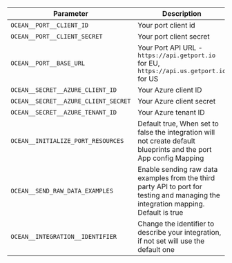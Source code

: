 | Parameter                             | Description                                                                                                        | Required |
| ------------------------------------- | ------------------------------------------------------------------------------------------------------------------ | -------- |
| `OCEAN__PORT__CLIENT_ID`              | Your port client id                                                                                                | ✅       |
| `OCEAN__PORT__CLIENT_SECRET`          | Your port client secret                                                                                            | ✅       |
| `OCEAN__PORT__BASE_URL`               | Your Port API URL - `https://api.getport.io` for EU, `https://api.us.getport.io` for US                            | ✅       |
| `OCEAN__SECRET__AZURE_CLIENT_ID`      | Your Azure client ID                                                                                               | ✅       |
| `OCEAN__SECRET__AZURE_CLIENT_SECRET`  | Your Azure client secret                                                                                           | ✅       |
| `OCEAN__SECRET__AZURE_TENANT_ID`      | Your Azure tenant ID                                                                                               | ✅       |
| `OCEAN__INITIALIZE_PORT_RESOURCES`    | Default true, When set to false the integration will not create default blueprints and the port App config Mapping | ❌       |
| `OCEAN__SEND_RAW_DATA_EXAMPLES`        | Enable sending raw data examples from the third party API to port for testing and managing the integration mapping. Default is true                        | ❌       |
| `OCEAN__INTEGRATION__IDENTIFIER`      | Change the identifier to describe your integration, if not set will use the default one                            | ❌       |
